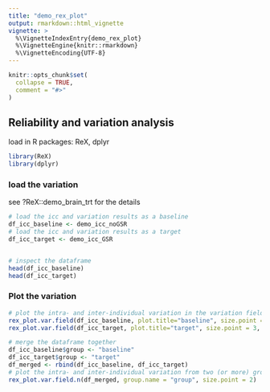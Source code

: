 ```yaml
---
title: "demo_rex_plot"
output: rmarkdown::html_vignette
vignette: >
  %\VignetteIndexEntry{demo_rex_plot}
  %\VignetteEngine{knitr::rmarkdown}
  %\VignetteEncoding{UTF-8}
---
```



```r
knitr::opts_chunk$set(
  collapse = TRUE,
  comment = "#>"
)
```

## Reliability and variation analysis

load in R packages: ReX, dplyr 
```r
library(ReX)
library(dplyr)
```

### load the variation 
see ?ReX::demo_brain_trt for the details
```r
# load the icc and variation results as a baseline
df_icc_baseline <- demo_icc_noGSR
# load the icc and variation results as a target
df_icc_target <- demo_icc_GSR


# inspect the dataframe
head(df_icc_baseline)
head(df_icc_target)
```

### Plot the variation 
```r
# plot the intra- and inter-individual variation in the variation field 
rex_plot.var.field(df_icc_baseline, plot.title="baseline", size.point = 3, color.point.fill = "seagreen", color="seagreen")
rex_plot.var.field(df_icc_target, plot.title="target", size.point = 3, color.point.fill = "red", color="red")

# merge the dataframe together
df_icc_baseline$group <- "baseline"
df_icc_target$group <- "target"
df_merged <- rbind(df_icc_baseline, df_icc_target)
# plot the intra- and inter-individual variation from two (or more) groups in the variation field 
rex_plot.var.field.n(df_merged, group.name = "group", size.point = 2)
```

```r



```

